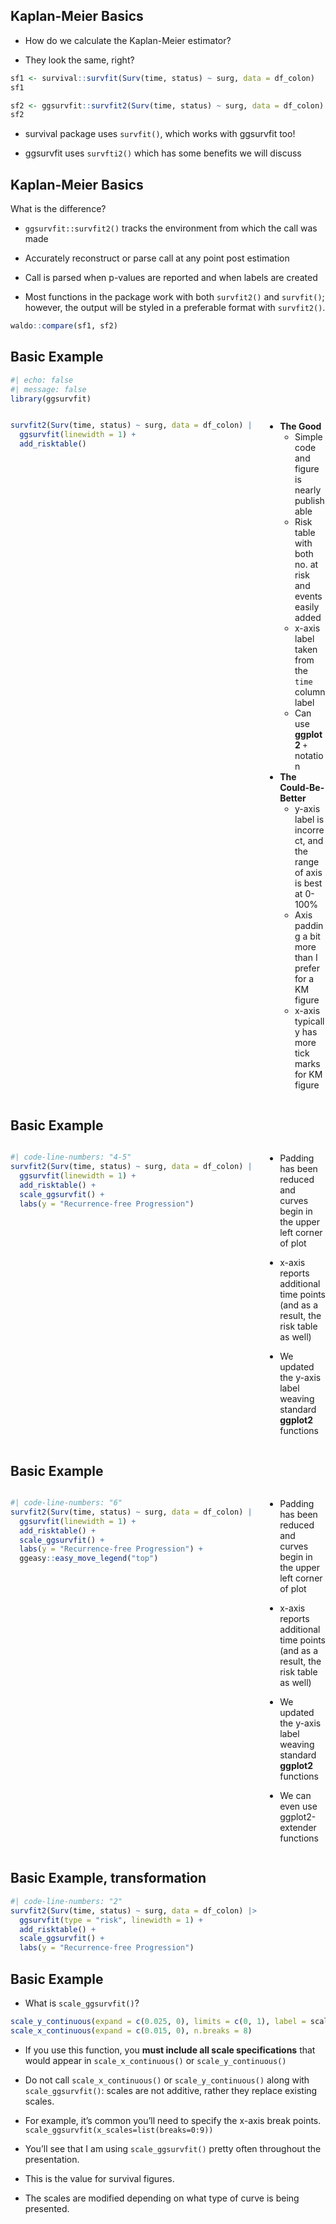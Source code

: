 ## Kaplan-Meier Basics

- How do we calculate the Kaplan-Meier estimator?

- They look the same, right?

```r
sf1 <- survival::survfit(Surv(time, status) ~ surg, data = df_colon)
sf1
```


```r
sf2 <- ggsurvfit::survfit2(Surv(time, status) ~ surg, data = df_colon)
sf2
```

::: {.notes}
- survival package uses `survfit()`, which works with ggsurvfit too!

- ggsurvfit uses `survfti2()` which has some benefits we will discuss
:::

## Kaplan-Meier Basics

::: {.small}

What is the difference?

- `ggsurvfit::survfit2()` tracks the environment from which the call was made

- Accurately reconstruct or parse call at any point post estimation

- Call is parsed when p-values are reported and when labels are created

- Most functions in the package work with both `survfit2()` and `survfit()`; however, the output will be styled in a preferable format with `survfit2()`.

:::

```r
waldo::compare(sf1, sf2)
```

## Basic Example

```r
#| echo: false
#| message: false
library(ggsurvfit)
```

::: columns
::: {.column width="80%"}

```r
survfit2(Surv(time, status) ~ surg, data = df_colon) |> 
  ggsurvfit(linewidth = 1) +
  add_risktable()
```

:::
::: {.column width="20%"}
::: {.smaller}
::: {.incremental}

* **The Good**
  - Simple code and figure is nearly publishable
  - Risk table with both no. at risk and events easily added
  - x-axis label taken from the `time` column label
  - Can use **ggplot2** `+` notation

  
* **The Could-Be-Better**
  - y-axis label is incorrect, and the range of axis is best at 0-100%
  - Axis padding a bit more than I prefer for a KM figure
  - x-axis typically has more tick marks for KM figure

:::
:::
:::
:::

## Basic Example

::: columns
::: {.column width="80%"}
```r
#| code-line-numbers: "4-5"
survfit2(Surv(time, status) ~ surg, data = df_colon) |> 
  ggsurvfit(linewidth = 1) +
  add_risktable() +
  scale_ggsurvfit() +
  labs(y = "Recurrence-free Progression")
```

:::
::: {.column width="20%"}
::: {.smaller}
::: {.incremental}

* Padding has been reduced and curves begin in the upper left corner of plot

* x-axis reports additional time points (and as a result, the risk table as well)

* We updated the y-axis label weaving standard **ggplot2** functions

:::
:::
:::
:::


## Basic Example

::: columns
::: {.column width="80%"}
```r
#| code-line-numbers: "6"
survfit2(Surv(time, status) ~ surg, data = df_colon) |> 
  ggsurvfit(linewidth = 1) +
  add_risktable() +
  scale_ggsurvfit() +
  labs(y = "Recurrence-free Progression") +
  ggeasy::easy_move_legend("top")
```

:::
::: {.column width="20%"}
::: {.smaller}

* Padding has been reduced and curves begin in the upper left corner of plot

* x-axis reports additional time points (and as a result, the risk table as well)

* We updated the y-axis label weaving standard **ggplot2** functions

* We can even use ggplot2-extender functions

:::
:::
:::

## Basic Example, transformation

```r
#| code-line-numbers: "2"
survfit2(Surv(time, status) ~ surg, data = df_colon) |> 
  ggsurvfit(type = "risk", linewidth = 1) +
  add_risktable() +
  scale_ggsurvfit() +
  labs(y = "Recurrence-free Progression") 
```

## Basic Example

- What is `scale_ggsurvfit()`?

```r
scale_y_continuous(expand = c(0.025, 0), limits = c(0, 1), label = scales::label_percent())
scale_x_continuous(expand = c(0.015, 0), n.breaks = 8)
```

- If you use this function, you **must include all scale specifications** that would appear in `scale_x_continuous()` or `scale_y_continuous()`

- Do not call `scale_x_continuous()` or `scale_y_continuous()` along with `scale_ggsurvfit()`: scales are not additive, rather they replace existing scales. 

- For example, it's common you'll need to specify the x-axis break points. `scale_ggsurvfit(x_scales=list(breaks=0:9))`

::: {.notes}
- You'll see that I am using `scale_ggsurvfit()` pretty often throughout the presentation.

- This is the value for survival figures.

- The scales are modified depending on what type of curve is being presented.
:::
